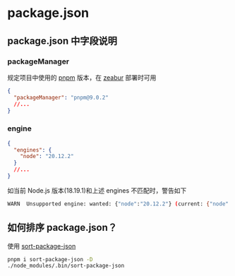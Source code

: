 # package.json

## package.json 中字段说明

### packageManager

规定项目中使用的 [pnpm](https://pnpm.io/) 版本，在 [zeabur](https://zeabur.com/docs/zh-CN/guides/nodejs) 部署时可用

```json
{
  "packageManager": "pnpm@9.0.2"
  //...
}
```

### engine

```json
{
  "engines": {
    "node": "20.12.2"
  }
  //...
}
```

如当前 Node.js 版本(18.19.1)和上述 engines 不匹配时，警告如下

```bash
WARN  Unsupported engine: wanted: {"node":"20.12.2"} (current: {"node":"v18.19.1","pnpm":"8.15.6"})
```

## 如何排序 package.json？

使用 [sort-package-json](https://github.com/keithamus/sort-package-json)

```bash
pnpm i sort-package-json -D
./node_modules/.bin/sort-package-json
```
